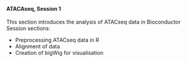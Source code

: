 <br>

#### **ATACAseq, Session 1**

This section introduces the analysis of ATACseq data in Bioconductor
Session sections:

* Preprocessing ATACseq data in R
* Alignment of data
* Creation of bigWig for visualisation